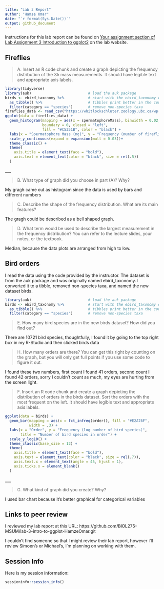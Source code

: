 ```yaml
---
title: "Lab 3 Report"
author: "Hamze Omar"
date: "`r format(Sys.Date())`"
output: github_document
---
```


Instructions for this lab report can be found on [Your assignment section of Lab Assignment 3 Introduction to ggplot2](https://biol275-msum.github.io/introduction-to-ggplot2.html#your-assignment) on the lab website.

## Fireflies




> A. Insert an R code chunk and create a graph depicting the frequency distribution of the 35 mass measurements. It should have legible text and appropriate axis labels.


```r
library(tidyverse)
library(auk)                          # load the auk package
birds <- ebird_taxonomy %>%           # start with the ebird_taxonomy data
  as_tibble() %>%                     # tibbles print better in the console
  filter(category == "species")       # remove non-species taxa
fireflies_data <- read_csv("https://whitlockschluter.zoology.ubc.ca/wp-content/data/chapter02/chap02q19FireflySpermatophoreMass.csv")
ggplot(data = fireflies_data) +
  geom_histogram(mapping = aes(x = spermatophoreMass), binwidth = 0.02,
                 boundary = 0, closed = "left", 
                 fill = "#C5351B", color = "black") +
  labs(x = "Spermatophore Mass (mg)", y = "Frequency (number of fireflies)") +
  scale_y_continuous(expand = expansion(mult = 0.03))+
  theme_classic() +
  theme(
    axis.title = element_text(face = "bold"),
    axis.text = element_text(color = "black", size = rel(.5))
  )

```


\_\_\_

> B. What type of graph did you choose in part (A)? Why?

My gragh came out as histogram since the data is used by bars and different numbers

> C. Describe the shape of the frequency distribution. What are its main features?

The gragh could be described as a bell shaped graph.

> D. What term would be used to describe the largest measurement in the frequency distribution? You can refer to the lecture slides, your notes, or the textbook.

Median, because the data plots are arranged from high to low.

## Bird orders

I read the data using the code provided by the instructor. The dataset is from the auk package and was originally named ebird_taxonomy. I converted it to a tibble, removed non-species taxa, and named the new dataset birds.



```r
library(auk)                          # load the auk package
birds <- ebird_taxonomy %>%           # start with the ebird_taxonomy data
  as_tibble() %>%                     # tibbles print better in the console
  filter(category == "species")       # remove non-species taxa
```

> E. How many bird species are in the new birds dataset? How did you find out?

There are 10721 bird species, thoughtfully, I found it by going to the top right box in my R-Studio and then clicked birds data

> H. How many orders are there? You can get this right by counting on the graph, but you will only get full points if you use some code to figure it out.

I found these two numbers, first count I found 41 orders, second count I found 42 orders, sorry I couldn't count as much, my eyes are hurting from the screen light.

> F. Insert an R code chunk and create a graph depicting the distribution of orders in the birds dataset. Sort the orders with the most frequent on the left. It should have legible text and appropriate axis labels.

```r
ggplot(data = birds) +
  geom_bar(mapping = aes(x = fct_infreq(order)), fill = "#E2A76F", 
           width = .3) +
  labs(x = "Order", y = "Frequency (log number of bird species)", 
       title = "Number of bird species in order") +
  scale_y_log10() +
  theme_classic(base_size = 12) +
  theme(
    axis.title = element_text(face = "bold"),
    axis.text = element_text(color = "black", size = rel(.7)),
    axis.text.x = element_text(angle = 45, hjust = 1),
    axis.ticks.x = element_blank()
  )

```


\_\_\_

> G. What kind of graph did you create? Why?

I used bar chart because it's better graphical for categorical variables

## Links to peer review

I reviewed my lab report at this URL: https://github.com/BIOL275-MSUM/lab-3-intro-to-ggplot-HamzeOmar.git

I couldn't find someone so that I might review their lab report, however I'll review Simoen's or Michael's, I'm planning on working with them.

## Session Info

Here is my session information:

```r
sessioninfo::session_info()
```
